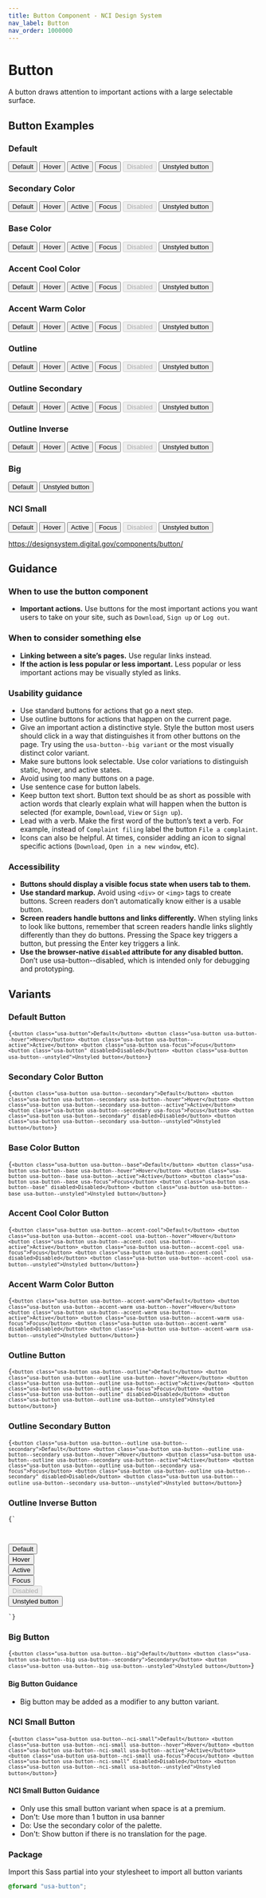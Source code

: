 ```yaml
---
title: Button Component - NCI Design System
nav_label: Button
nav_order: 1000000
---
```


# Button

A button draws attention to important actions with a large selectable surface.

## Button Examples

<div className="padding-3">
	<h3 className="margin-bottom-1">Default</h3>
	<button className="usa-button">Default</button>
	<button className="usa-button usa-button--hover">Hover</button>
	<button className="usa-button usa-button--active">Active</button>
	<button className="usa-button usa-focus">Focus</button>
	<button className="usa-button" disabled>
		Disabled
	</button>
	<button className="usa-button usa-button--unstyled">Unstyled button</button>
	<h3 className="margin-top-2 margin-bottom-1">Secondary Color</h3>
	<button className="usa-button usa-button--secondary">Default</button>
	<button className="usa-button usa-button--secondary usa-button--hover">
		Hover
	</button>
	<button className="usa-button usa-button--secondary usa-button--active">
		Active
	</button>
	<button className="usa-button usa-button--secondary usa-focus">Focus</button>
	<button className="usa-button usa-button--secondary" disabled>
		Disabled
	</button>
	<button className="usa-button usa-button--secondary usa-button--unstyled">
		Unstyled button
	</button>
	<h3 className="margin-top-2 margin-bottom-1">Base Color</h3>
	<button className="usa-button usa-button--base">Default</button>
	<button className="usa-button usa-button--base usa-button--hover">
		Hover
	</button>
	<button className="usa-button usa-button--base usa-button--active">
		Active
	</button>
	<button className="usa-button usa-button--base usa-focus">Focus</button>
	<button className="usa-button usa-button--base" disabled>
		Disabled
	</button>
	<button className="usa-button usa-button--base usa-button--unstyled">
		Unstyled button
	</button>
	<h3 className="margin-top-2 margin-bottom-1">Accent Cool Color</h3>
	<button className="usa-button usa-button--accent-cool">Default</button>
	<button className="usa-button usa-button--accent-cool usa-button--hover">
		Hover
	</button>
	<button className="usa-button usa-button--accent-cool usa-button--active">
		Active
	</button>
	<button className="usa-button usa-button--accent-cool usa-focus">
		Focus
	</button>
	<button className="usa-button usa-button--accent-cool" disabled>
		Disabled
	</button>
	<button className="usa-button usa-button--accent-cool usa-button--unstyled">
		Unstyled button
	</button>
	<h3 className="margin-top-2 margin-bottom-1">Accent Warm Color</h3>
	<button className="usa-button usa-button--accent-warm">Default</button>
	<button className="usa-button usa-button--accent-warm usa-button--hover">
		Hover
	</button>
	<button className="usa-button usa-button--accent-warm usa-button--active">
		Active
	</button>
	<button className="usa-button usa-button--accent-warm usa-focus">
		Focus
	</button>
	<button className="usa-button usa-button--accent-warm" disabled>
		Disabled
	</button>
	<button className="usa-button usa-button--accent-warm usa-button--unstyled">
		Unstyled button
	</button>
	<h3 className="margin-top-2 margin-bottom-1">Outline</h3>
	<button className="usa-button usa-button--outline">Default</button>
	<button className="usa-button usa-button--outline usa-button--hover">
		Hover
	</button>
	<button className="usa-button usa-button--outline usa-button--active">
		Active
	</button>
	<button className="usa-button usa-button--outline usa-focus">Focus</button>
	<button className="usa-button usa-button--outline" disabled>
		Disabled
	</button>
	<button className="usa-button usa-button--outline usa-button--unstyled">
		Unstyled button
	</button>
	<h3 className="margin-top-2 margin-bottom-1">Outline Secondary</h3>
	<button className="usa-button usa-button--outline usa-button--secondary">
		Default
	</button>
	<button className="usa-button usa-button--outline usa-button--secondary usa-button--hover">
		Hover
	</button>
	<button className="usa-button usa-button--outline usa-button--secondary usa-button--active">
		Active
	</button>
	<button className="usa-button usa-button--outline usa-button--secondary usa-focus">
		Focus
	</button>
	<button
		className="usa-button usa-button--outline usa-button--secondary"
		disabled>
		Disabled
	</button>
	<button className="usa-button usa-button--outline usa-button--unstyled">
		Unstyled button
	</button>
	<h3 className="margin-top-2 margin-bottom-1">Outline Inverse</h3>
	<div className="bg-base-darkest padding-1" style="max-width: fit-content">
		<button className="usa-button usa-button--outline usa-button--inverse">
			Default
		</button>
		<button className="usa-button usa-button--outline usa-button--inverse usa-button--hover">
			Hover
		</button>
		<button className="usa-button usa-button--outline usa-button--inverse usa-button--active">
			Active
		</button>
		<button className="usa-button usa-button--outline usa-button--inverse usa-focus">
			Focus
		</button>
		<button
			className="usa-button usa-button--outline usa-button--inverse"
			disabled>
			Disabled
		</button>
		<button className="usa-button usa-button--outline usa-button--inverse usa-button--unstyled">
			Unstyled button
		</button>
	</div>
	<h3 className="margin-top-2 margin-bottom-1">Big</h3>
	<button className="usa-button usa-button--big">Default</button>
	<button className="usa-button usa-button--big usa-button--unstyled">
		Unstyled button
	</button>
	<h3 className="margin-top-2 margin-bottom-1">NCI Small</h3>
	<button className="usa-button usa-button--nci-small">Default</button>
	<button className="usa-button usa-button--nci-small usa-button--hover">
		Hover
	</button>
	<button className="usa-button usa-button--nci-small usa-button--active">
		Active
	</button>
	<button className="usa-button usa-button--nci-small usa-focus">Focus</button>
	<button className="usa-button usa-button--nci-small" disabled>
		Disabled
	</button>
	<button className="usa-button usa-button--nci-small usa-button--unstyled">
		Unstyled button
	</button>
</div>

https://designsystem.digital.gov/components/button/

## Guidance

### When to use the button component

- **Important actions.** Use buttons for the most important actions you want users to take on your site, such as `Download`, `Sign up` or `Log out`.

### When to consider something else

- **Linking between a site’s pages.** Use regular links instead.
- **If the action is less popular or less important.** Less popular or less important actions may be visually styled as links.

### Usability guidance

- Use standard buttons for actions that go a next step.
- Use outline buttons for actions that happen on the current page.
- Give an important action a distinctive style. Style the button most users should click in a way that distinguishes it from other buttons on the page. Try using the `usa-button--big variant` or the most visually distinct color variant.
- Make sure buttons look selectable. Use color variations to distinguish static, hover, and active states.
- Avoid using too many buttons on a page.
- Use sentence case for button labels.
- Keep button text short. Button text should be as short as possible with action words that clearly explain what will happen when the button is selected (for example, `Download`, `View` or `Sign up`).
- Lead with a verb. Make the first word of the button’s text a verb. For example, instead of `Complaint filing` label the button `File a complaint`.
- Icons can also be helpful. At times, consider adding an icon to signal specific actions (`Download`, `Open in a new window`, etc).

### Accessibility

- **Buttons should display a visible focus state when users tab to them.**
- **Use standard markup.** Avoid using `<div>` or `<img>` tags to create buttons. Screen readers don’t automatically know either is a usable button.
- **Screen readers handle buttons and links differently.** When styling links to look like buttons, remember that screen readers handle links slightly differently than they do buttons. Pressing the Space key triggers a button, but pressing the Enter key triggers a link.
- **Use the browser-native `disabled` attribute for any disabled button.** Don’t use usa-button--disabled, which is intended only for debugging and prototyping.

## Variants

### Default Button

<Code className="html">{`
<button class="usa-button">Default</button>
<button class="usa-button usa-button--hover">Hover</button>
<button class="usa-button usa-button--active">Active</button>
<button class="usa-button usa-focus">Focus</button>
<button class="usa-button" disabled>Disabled</button>
<button class="usa-button usa-button--unstyled">Unstyled button</button>
`}</Code>

### Secondary Color Button

<Code className="html">{`
<button class="usa-button usa-button--secondary">Default</button>
<button class="usa-button usa-button--secondary usa-button--hover">Hover</button>
<button class="usa-button usa-button--secondary usa-button--active">Active</button>
<button class="usa-button usa-button--secondary usa-focus">Focus</button>
<button class="usa-button usa-button--secondary" disabled>Disabled</button>
<button class="usa-button usa-button--secondary usa-button--unstyled">Unstyled button</button>
`}</Code>

### Base Color Button

<Code className="html">{`
<button class="usa-button usa-button--base">Default</button>
<button class="usa-button usa-button--base usa-button--hover">Hover</button>
<button class="usa-button usa-button--base usa-button--active">Active</button>
<button class="usa-button usa-button--base usa-focus">Focus</button>
<button class="usa-button usa-button--base" disabled>Disabled</button>
<button class="usa-button usa-button--base usa-button--unstyled">Unstyled button</button>
`}</Code>

### Accent Cool Color Button

<Code className="html">{`
<button class="usa-button usa-button--accent-cool">Default</button>
<button class="usa-button usa-button--accent-cool usa-button--hover">Hover</button>
<button class="usa-button usa-button--accent-cool usa-button--active">Active</button>
<button class="usa-button usa-button--accent-cool usa-focus">Focus</button>
<button class="usa-button usa-button--accent-cool" disabled>Disabled</button>
<button class="usa-button usa-button--accent-cool usa-button--unstyled">Unstyled button</button>
`}</Code>

### Accent Warm Color Button

<Code className="html">{`
<button class="usa-button usa-button--accent-warm">Default</button>
<button class="usa-button usa-button--accent-warm usa-button--hover">Hover</button>
<button class="usa-button usa-button--accent-warm usa-button--active">Active</button>
<button class="usa-button usa-button--accent-warm usa-focus">Focus</button>
<button class="usa-button usa-button--accent-warm" disabled>Disabled</button>
<button class="usa-button usa-button--accent-warm usa-button--unstyled">Unstyled button</button>
`}</Code>

### Outline Button

<Code className="html">{`
<button class="usa-button usa-button--outline">Default</button>
<button class="usa-button usa-button--outline usa-button--hover">Hover</button>
<button class="usa-button usa-button--outline usa-button--active">Active</button>
<button class="usa-button usa-button--outline usa-focus">Focus</button>
<button class="usa-button usa-button--outline" disabled>Disabled</button>
<button class="usa-button usa-button--outline usa-button--unstyled">Unstyled button</button>
`}</Code>

### Outline Secondary Button

<Code className="html">{`
<button class="usa-button usa-button--outline usa-button--secondary">Default</button>
<button class="usa-button usa-button--outline usa-button--secondary usa-button--hover">Hover</button>
<button class="usa-button usa-button--outline usa-button--secondary usa-button--active">Active</button>
<button class="usa-button usa-button--outline usa-button--secondary usa-focus">Focus</button>
<button class="usa-button usa-button--outline usa-button--secondary" disabled>Disabled</button>
<button class="usa-button usa-button--outline usa-button--secondary usa-button--unstyled">Unstyled button</button>
`}</Code>

### Outline Inverse Button

<Code className="html">{`
<div class="bg-black padding-2">
<button class="usa-button usa-button--outline usa-button--inverse">Default</button>
<button class="usa-button usa-button--outline usa-button--inverse usa-button--hover">Hover</button>
<button class="usa-button usa-button--outline usa-button--inverse usa-button--active">Active</button>
<button class="usa-button usa-button--outline usa-button--inverse usa-focus">Focus</button>
<button class="usa-button usa-button--outline usa-button--inverse" disabled>Disabled</button>
<button class="usa-button usa-button--outline usa-button--inverse usa-button--unstyled">Unstyled button</button>
</div>
`}</Code>

### Big Button

<Code className="html">{`
<button class="usa-button usa-button--big">Default</button>
<button class="usa-button usa-button--big usa-button--secondary">Secondary</button>
<button class="usa-button usa-button--big usa-button--unstyled">Unstyled button</button>
`}</Code>

#### Big Button Guidance

- Big button may be added as a modifier to any button variant.

### NCI Small Button

<Code className="html">{`
<button class="usa-button usa-button--nci-small">Default</button>
<button class="usa-button usa-button--nci-small usa-button--hover">Hover</button>
<button class="usa-button usa-button--nci-small usa-button--active">Active</button>
<button class="usa-button usa-button--nci-small usa-focus">Focus</button>
<button class="usa-button usa-button--nci-small" disabled>Disabled</button>
<button class="usa-button usa-button--nci-small usa-button--unstyled">Unstyled button</button>
`}</Code>

#### NCI Small Button Guidance

- Only use this small button variant when space is at a premium.
- Don't: Use more than 1 button in usa banner
- Do: Use the secondary color of the palette.
- Don't: Show button if there is no translation for the page.

### Package

Import this Sass partial into your stylesheet to import all button variants

```scss nopreview
@forward "usa-button";
```
